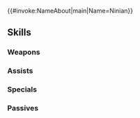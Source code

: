 {{#invoke:NameAbout|main|Name=Ninian}}{{HeroPage Tabs}}
{{Hero Infobox
|Name=Ninian
|Title=Frozen Heart
|WeaponType=Blue Breath
|MoveType=Infantry
|Origin=Fire Emblem: The Blazing Blade
|Gender=Female
|actorEN=Brianna Knickerbocker
|actorJP=洲崎綾
|artist=紺藤ココン
|additionDate=May 9, 2022
|releaseDate=May 10, 2022
|poolDate=June 8, 2022
|poolRarities=5
|cv1=6
|cv2=1900100
|TagID=催眠ニニアン
|InternalID=802
|Properties=fallen,refresher,specRate_202502
|description=Oracle who opens the Dragon's Gate, her draconic strength now forcefully harnessed by Nergal. Appears in Fire Emblem: The Blazing Blade.
}}
{{Stats Page
|Lv1HP=19|Lv1ATK=3|Lv1SPD=10|Lv1DEF=6|Lv1RES=8
|GRHP=60|GRATK=55|GRSPD=70|GRDEF=40|GRRES=65
}}
==Skills==
===Weapons===
{{Weapons Table
|weapon1=Fire Breath
|weapon1Default=1
|weapon1Unlock=1
|weapon2=Fire Breath+
|weapon2Default=2
|weapon2Unlock=2
|weapon3=Flametongue
|weapon3Default=4
|weapon3Unlock=3
|weapon4=Enveloping Breath
|weapon4Default=5
|weapon4Unlock=5
}}
===Assists===
{{Assists Table
|assist1=Dance
|assist1Default=4
|assist1Unlock=3
|assist2=Call to Flame
|assist2Unlock=5
}}
===Specials===
{{Specials Table}}
===Passives===
{{Passives Table
|passiveA1=B Duel Infantry 1
|passiveA2=B Duel Infantry 2
|passiveA3=B Duel Infantry 3
|passiveA4=B Duel Infantry 4
|passiveA1Unlock=2
|passiveA2Unlock=3
|passiveA3Unlock=4
|passiveA4Unlock=5
|passiveB1=Odd Pulse Tie 1
|passiveB2=Odd Pulse Tie 2
|passiveB3=Odd Pulse Tie 3
|passiveB1Unlock=1
|passiveB2Unlock=2
|passiveB3Unlock=4
|passiveC1=Spur Atk 1
|passiveC2=Spur Atk 2
|passiveC3=Spur Atk 3
|passiveC4=Cross Spur Atk
|passiveC1Unlock=2
|passiveC2Unlock=3
|passiveC3Unlock=4
|passiveC4Unlock=5
}}
{{Heroes Navbox}}